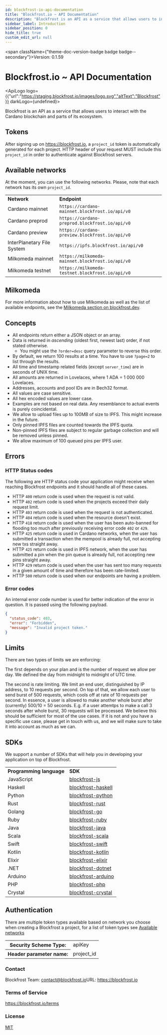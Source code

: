 ```yaml
---
id: blockfrost-io-api-documentation
title: "Blockfrost.io ~ API Documentation"
description: "Blockfrost is an API as a service that allows users to interact with the Cardano blockchain and parts of its ecosystem."
sidebar_label: Introduction
sidebar_position: 0
hide_title: true
custom_edit_url: null
---
```



<span className={"theme-doc-version-badge badge badge--secondary"}>Version: 0.1.59</span>

<h1 className={"openapi__heading"}>Blockfrost.io ~ API Documentation</h1>

<ApiLogo logo={{"url":"https://staging.blockfrost.io/images/logo.svg","altText":"Blockfrost"}} darkLogo={undefined}></ApiLogo>

Blockfrost is an API as a service that allows users to interact with the Cardano blockchain and parts of its ecosystem.

## Tokens

After signing up on https://blockfrost.io, a `project_id` token is automatically generated for each project.
HTTP header of your request MUST include this `project_id` in order to authenticate against Blockfrost servers.

## Available networks

At the moment, you can use the following networks. Please, note that each network has its own `project_id`.

<table>
  <tr>
    <td>
        <b>Network</b>
    </td>
    <td>
        <b>Endpoint</b>
    </td>
  </tr>
  <tr>
      <td>Cardano mainnet</td>
      <td>
          <code>https://cardano-mainnet.blockfrost.io/api/v0</code>
      </td>
  </tr>
  <tr>
      <td>Cardano preprod</td>
      <td>
          <code>https://cardano-preprod.blockfrost.io/api/v0</code>
      </td>
  </tr>
  <tr>
      <td>Cardano preview</td>
      <td>
          <code>https://cardano-preview.blockfrost.io/api/v0</code>
      </td>
  </tr>
  <tr>
      <td>InterPlanetary File System</td>
      <td>
          <code>https://ipfs.blockfrost.io/api/v0</code>
      </td>
  </tr>
  <tr>
      <td>Milkomeda mainnet</td>
      <td>
          <code>https://milkomeda-mainnet.blockfrost.io/api/v0</code>
      </td>
  </tr>
  <tr>
      <td>Milkomeda testnet</td>
      <td>
          <code>https://milkomeda-testnet.blockfrost.io/api/v0</code>
      </td>
  </tr>
</table>

## Milkomeda

For more information about how to use Milkomeda as well as the list of available endpoints, see the
<a href="https://blockfrost.dev/docs/start-building/milkomeda">Milkomeda section on blockfrost.dev</a>.

## Concepts

* All endpoints return either a JSON object or an array.
* Data is returned in *ascending* (oldest first, newest last) order, if not stated otherwise.
  * You might use the `?order=desc` query parameter to reverse this order.
* By default, we return 100 results at a time. You have to use `?page=2` to list through the results.
* All time and timestamp related fields (except `server_time`) are in seconds of UNIX time.
* All amounts are returned in Lovelaces, where 1 ADA = 1 000 000 Lovelaces.
* Addresses, accounts and pool IDs are in Bech32 format.
* All values are case sensitive.
* All hex encoded values are lower case.
* Examples are not based on real data. Any resemblance to actual events is purely coincidental.
* We allow to upload files up to 100MB of size to IPFS. This might increase in the future.
* Only pinned IPFS files are counted towards the IPFS quota.
* Non-pinned IPFS files are subject to regular garbage collection and will be removed unless pinned.
* We allow maximum of 100 queued pins per IPFS user.

## Errors

### HTTP Status codes

The following are HTTP status code your application might receive when reaching Blockfrost endpoints and
it should handle all of these cases.

* HTTP `400` return code is used when the request is not valid.
* HTTP `402` return code is used when the projects exceed their daily request limit.
* HTTP `403` return code is used when the request is not authenticated.
* HTTP `404` return code is used when the resource doesn't exist.
* HTTP `418` return code is used when the user has been auto-banned for flooding too much after previously receiving error code `402` or `429`.
* HTTP `425` return code is used in Cardano networks, when the user has submitted a transaction when the mempool is already full, not accepting new txs straight away.
* HTTP `425` return code is used in IPFS network, when the user has submitted a pin when the pin queue is already full, not accepting new pins straight away.
* HTTP `429` return code is used when the user has sent too many requests in a given amount of time and therefore has been rate-limited.
* HTTP `500` return code is used when our endpoints are having a problem.

### Error codes

An internal error code number is used for better indication of the error in question. It is passed using the following payload.

```json
{
  "status_code": 403,
  "error": "Forbidden",
  "message": "Invalid project token."
}
```
## Limits

There are two types of limits we are enforcing:

The first depends on your plan and is the number of request we allow per day. We defined the day from midnight to midnight of UTC time.

The second is rate limiting. We limit an end user, distinguished by IP address, to 10 requests per second. On top of that, we allow
each user to send burst of 500 requests, which cools off at rate of 10 requests per second. In essence, a user is allowed to make another
whole burst after (currently) 500/10 = 50 seconds. E.g. if a user attemtps to make a call 3 seconds after whole burst, 30 requests will be processed.
We believe this should be sufficient for most of the use cases. If it is not and you have a specific use case, please get in touch with us, and
we will make sure to take it into account as much as we can.

## SDKs

We support a number of SDKs that will help you in developing your application on top of Blockfrost.

<table>
  <tr>
      <td><b>Programming language</b></td>
      <td><b>SDK</b></td>
  </tr>
  <tr>
      <td>JavaScript</td>
      <td>
          <a href="https://github.com/blockfrost/blockfrost-js">blockfrost-js</a>
      </td>
  </tr>
  <tr>
      <td>Haskell</td>
      <td>
          <a href="https://github.com/blockfrost/blockfrost-haskell">blockfrost-haskell</a>
      </td>
  </tr>
  <tr>
      <td>Python</td>
      <td>
          <a href="https://github.com/blockfrost/blockfrost-python">blockfrost-python</a>
      </td>
  </tr>
  <tr>
      <td>Rust</td>
      <td>
          <a href="https://github.com/blockfrost/blockfrost-rust">blockfrost-rust</a>
      </td>
  </tr>
  <tr>
      <td>Golang</td>
      <td>
          <a href="https://github.com/blockfrost/blockfrost-go">blockfrost-go</a>
      </td>
  </tr>
  <tr>
      <td>Ruby</td>
      <td>
          <a href="https://github.com/blockfrost/blockfrost-ruby">blockfrost-ruby</a>
      </td>
  </tr>
  <tr>
      <td>Java</td>
      <td>
          <a href="https://github.com/blockfrost/blockfrost-java">blockfrost-java</a>
      </td>
  </tr>
  <tr>
      <td>Scala</td>
      <td>
          <a href="https://github.com/blockfrost/blockfrost-scala">blockfrost-scala</a>
      </td>
  </tr>
  <tr>
      <td>Swift</td>
      <td>
          <a href="https://github.com/blockfrost/blockfrost-swift">blockfrost-swift</a>
      </td>
  </tr>
  <tr>
      <td>Kotlin</td>
      <td>
          <a href="https://github.com/blockfrost/blockfrost-kotlin">blockfrost-kotlin</a>
      </td>
  </tr>
  <tr>
      <td>Elixir</td>
      <td>
          <a href="https://github.com/blockfrost/blockfrost-elixir">blockfrost-elixir</a>
      </td>
  </tr>
  <tr>
      <td>.NET</td>
      <td>
          <a href="https://github.com/blockfrost/blockfrost-dotnet">blockfrost-dotnet</a>
      </td>
  </tr>
  <tr>
      <td>Arduino</td>
      <td>
          <a href="https://github.com/blockfrost/blockfrost-arduino">blockfrost-arduino</a>
      </td>
  </tr>
  <tr>
      <td>PHP</td>
      <td>
          <a href="https://github.com/blockfrost/blockfrost-php">blockfrost-php</a>
      </td>
  </tr>
  <tr>
      <td>Crystal</td>
      <td>
          <a href="https://github.com/blockfrost/blockfrost-crystal">blockfrost-crystal</a>
      </td>
  </tr>
</table>


<div style={{"marginBottom":"2rem"}}><h2 id={"authentication"} style={{"marginBottom":"1rem"}}>Authentication</h2><SchemaTabs className={"openapi-tabs__security-schemes"}><TabItem label={"API Key: ApiKeyAuth"} value={"ApiKeyAuth"}>

There are multiple token types available based on network you choose
when creating a Blockfrost a project, for a list of token types
see [Available networks](#section/Available-networks)


<div><table><tbody><tr><th>Security Scheme Type:</th><td>apiKey</td></tr><tr><th>Header parameter name:</th><td>project_id</td></tr></tbody></table></div></TabItem></SchemaTabs></div><div style={{"display":"flex","flexDirection":"column","marginBottom":"var(--ifm-paragraph-margin-bottom)"}}><h3 style={{"marginBottom":"0.25rem"}}>Contact</h3><span>Blockfrost Team: <a href={"mailto:contact@blockfrost.io"}>contact@blockfrost.io</a></span><span>URL: <a href={"https://blockfrost.io"}>https://blockfrost.io</a></span></div><div style={{"marginBottom":"var(--ifm-paragraph-margin-bottom)"}}><h3 style={{"marginBottom":"0.25rem"}}>Terms of Service</h3><a href={"https://blockfrost.io/terms"}>https://blockfrost.io/terms</a></div><div style={{"marginBottom":"var(--ifm-paragraph-margin-bottom)"}}><h3 style={{"marginBottom":"0.25rem"}}>License</h3><a href={"https://opensource.org/licenses/MIT"}>MIT</a></div>
      